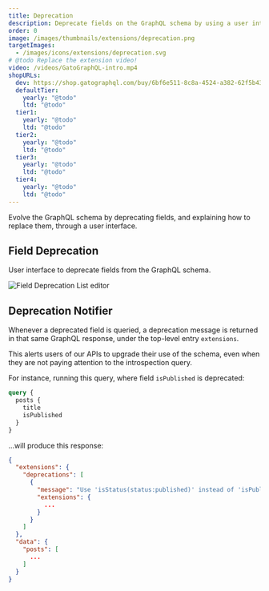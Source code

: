 ```yaml
---
title: Deprecation
description: Deprecate fields on the GraphQL schema by using a user interface, without the need to deploy any code.
order: 0
image: /images/thumbnails/extensions/deprecation.png
targetImages:
  - /images/icons/extensions/deprecation.svg
# @todo Replace the extension video!
video: /videos/GatoGraphQL-intro.mp4
shopURLs:
  dev: https://shop.gatographql.com/buy/6bf6e511-8c8a-4524-a382-62f5b43463b4
  defaultTier:
    yearly: "@todo"
    ltd: "@todo"
  tier1:
    yearly: "@todo"
    ltd: "@todo"
  tier2:
    yearly: "@todo"
    ltd: "@todo"
  tier3:
    yearly: "@todo"
    ltd: "@todo"
  tier4:
    yearly: "@todo"
    ltd: "@todo"
---
```


Evolve the GraphQL schema by deprecating fields, and explaining how to replace them, through a user interface.

## Field Deprecation

User interface to deprecate fields from the GraphQL schema.

![Field Deprecation List editor](/assets/extensions/upstream-pro/field-deprecation-list.png "Field Deprecation List editor")

## Deprecation Notifier

Whenever a deprecated field is queried, a deprecation message is returned in that same GraphQL response, under the top-level entry `extensions`.

This alerts users of our APIs to upgrade their use of the schema, even when they are not paying attention to the introspection query.

For instance, running this query, where field `isPublished` is deprecated:

```graphql
query {
  posts {
    title
    isPublished
  }
}
```

...will produce this response:

```json
{
  "extensions": {
    "deprecations": [
      {
        "message": "Use 'isStatus(status:published)' instead of 'isPublished'",
        "extensions": {
          ...
        }
      }
    ]
  },
  "data": {
    "posts": [
      ...
    ]
  }
}
```
